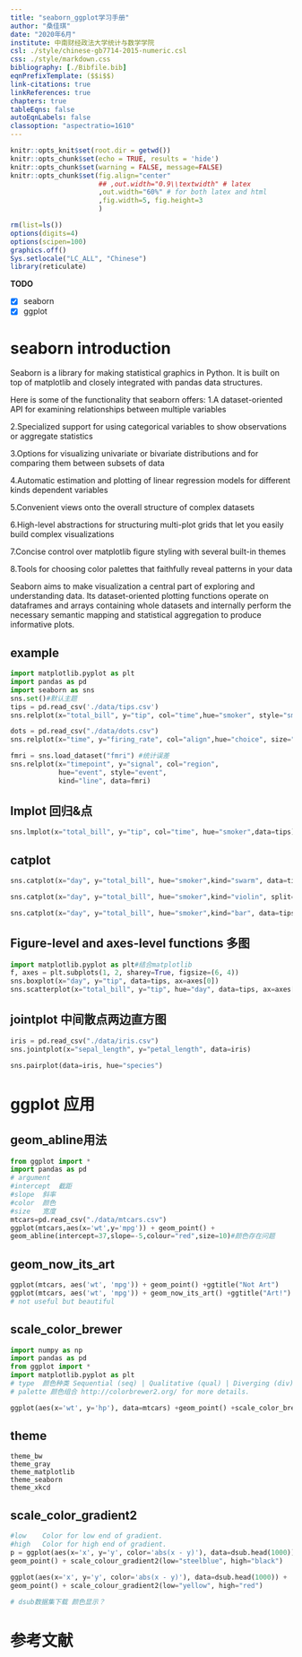 ```yaml
---
title: "seaborn_ggplot学习手册"
author: "桑佳琪"
date: "2020年6月"
institute: 中南财经政法大学统计与数学学院
csl: ./style/chinese-gb7714-2015-numeric.csl
css: ./style/markdown.css
bibliography: [./Bibfile.bib]
eqnPrefixTemplate: ($$i$$)
link-citations: true
linkReferences: true
chapters: true
tableEqns: false
autoEqnLabels: false
classoption: "aspectratio=1610"
---
```


```r
knitr::opts_knit$set(root.dir = getwd())
knitr::opts_chunk$set(echo = TRUE, results = 'hide')
knitr::opts_chunk$set(warning = FALSE, message=FALSE)
knitr::opts_chunk$set(fig.align="center"
                      ## ,out.width="0.9\\textwidth" # latex
                      ,out.width="60%" # for both latex and html
                      ,fig.width=5, fig.height=3
                      )
```

```r
rm(list=ls())
options(digits=4)
options(scipen=100)
graphics.off()
Sys.setlocale("LC_ALL", "Chinese")
library(reticulate)
```

**TODO**

- [x] seaborn
- [x] ggplot

# seaborn introduction

Seaborn is a library for making statistical graphics in Python. 
It is built on top of matplotlib and closely integrated with pandas data structures.

Here is some of the functionality that seaborn offers:
1.A dataset-oriented API for examining relationships between multiple variables

2.Specialized support for using categorical variables to show observations or aggregate statistics

3.Options for visualizing univariate or bivariate distributions and for comparing them between subsets of data

4.Automatic estimation and plotting of linear regression models for different kinds dependent variables

5.Convenient views onto the overall structure of complex datasets

6.High-level abstractions for structuring multi-plot grids that let you easily build complex visualizations

7.Concise control over matplotlib figure styling with several built-in themes

8.Tools for choosing color palettes that faithfully reveal patterns in your data

Seaborn aims to make visualization a central part of exploring and understanding data. Its dataset-oriented plotting functions operate on dataframes and arrays containing whole datasets and internally perform the necessary semantic mapping and statistical aggregation to produce informative plots.

## example

```python
import matplotlib.pyplot as plt
import pandas as pd
import seaborn as sns
sns.set()#默认主题
tips = pd.read_csv('./data/tips.csv')
sns.relplot(x="total_bill", y="tip", col="time",hue="smoker", style="smoker", size="size",data=tips)
```
```python
dots = pd.read_csv("./data/dots.csv")
sns.relplot(x="time", y="firing_rate", col="align",hue="choice", size="coherence", style="choice",facet_kws=dict(sharex=False),kind="line", legend="full", data=dots)
```

```python
fmri = sns.load_dataset("fmri") #统计误差
sns.relplot(x="timepoint", y="signal", col="region",
            hue="event", style="event",
            kind="line", data=fmri)
```

## lmplot 回归&点

```python
sns.lmplot(x="total_bill", y="tip", col="time", hue="smoker",data=tips)
```

## catplot

```python
sns.catplot(x="day", y="total_bill", hue="smoker",kind="swarm", data=tips)
```
```python
sns.catplot(x="day", y="total_bill", hue="smoker",kind="violin", split=True, data=tips)
```
```python
sns.catplot(x="day", y="total_bill", hue="smoker",kind="bar", data=tips)
```

## Figure-level and axes-level functions 多图

```python
import matplotlib.pyplot as plt#结合matplotlib
f, axes = plt.subplots(1, 2, sharey=True, figsize=(6, 4))
sns.boxplot(x="day", y="tip", data=tips, ax=axes[0])
sns.scatterplot(x="total_bill", y="tip", hue="day", data=tips, ax=axes[1])
```

## jointplot 中间散点两边直方图

```python
iris = pd.read_csv("./data/iris.csv")
sns.jointplot(x="sepal_length", y="petal_length", data=iris)
```
```python
sns.pairplot(data=iris, hue="species")
```


# ggplot 应用

## geom_abline用法

```python
from ggplot import *
import pandas as pd
# argument
#intercept	截距
#slope	斜率
#color  颜色
#size	宽度
mtcars=pd.read_csv("./data/mtcars.csv")
ggplot(mtcars,aes(x='wt',y='mpg')) + geom_point() +
geom_abline(intercept=37,slope=-5,colour="red",size=10)#颜色存在问题
```
## geom_now_its_art

```python
ggplot(mtcars, aes('wt', 'mpg')) + geom_point() +ggtitle("Not Art")
ggplot(mtcars, aes('wt', 'mpg')) + geom_now_its_art() +ggtitle("Art!")
# not useful but beautiful
```

## scale_color_brewer

```python
import numpy as np
import pandas as pd
from ggplot import *
import matplotlib.pyplot as plt
# type	颜色种类 Sequential (seq) | Qualitative (qual) | Diverging (div)
# palette 颜色组合 http://colorbrewer2.org/ for more details.

ggplot(aes(x='wt', y='hp'), data=mtcars) +geom_point() +scale_color_brewer(type='qual')
```

## theme

```
theme_bw
theme_gray
theme_matplotlib
theme_seaborn
theme_xkcd
```
## scale_color_gradient2

```python
#low	Color for low end of gradient.
#high	Color for high end of gradient.
p = ggplot(aes(x='x', y='y', color='abs(x - y)'), data=dsub.head(1000)) +
geom_point() + scale_colour_gradient2(low="steelblue", high="black")

ggplot(aes(x='x', y='y', color='abs(x - y)'), data=dsub.head(1000)) +
geom_point() + scale_colour_gradient2(low="yellow", high="red")

# dsub数据集下载 颜色显示？
```


# 参考文献
[//]: # (\bibliography{Bibfile})
